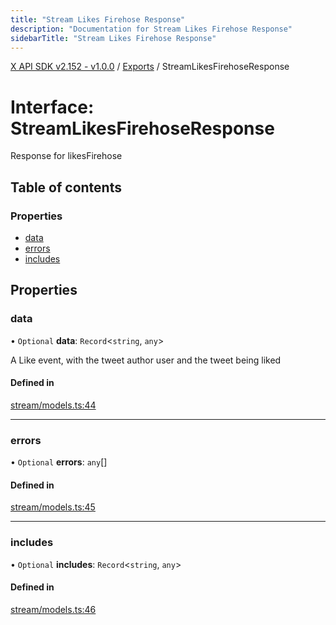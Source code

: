 ```yaml
---
title: "Stream Likes Firehose Response"
description: "Documentation for Stream Likes Firehose Response"
sidebarTitle: "Stream Likes Firehose Response"
---
```


[X API SDK v2.152 - v1.0.0](../README.md) / [Exports](../modules.md) / StreamLikesFirehoseResponse

# Interface: StreamLikesFirehoseResponse

Response for likesFirehose

## Table of contents

### Properties

- [data](StreamLikesFirehoseResponse.md#data)
- [errors](StreamLikesFirehoseResponse.md#errors)
- [includes](StreamLikesFirehoseResponse.md#includes)

## Properties

### data

• `Optional` **data**: `Record`\<`string`, `any`\>

A Like event, with the tweet author user and the tweet being liked

#### Defined in

[stream/models.ts:44](https://github.com/xdevplatform/xdk/blob/ad4172ef5f68f089e0f077a190b271016dd35bf7/xdk/typescript/src/stream/models.ts#L44)

___

### errors

• `Optional` **errors**: `any`[]

#### Defined in

[stream/models.ts:45](https://github.com/xdevplatform/xdk/blob/ad4172ef5f68f089e0f077a190b271016dd35bf7/xdk/typescript/src/stream/models.ts#L45)

___

### includes

• `Optional` **includes**: `Record`\<`string`, `any`\>

#### Defined in

[stream/models.ts:46](https://github.com/xdevplatform/xdk/blob/ad4172ef5f68f089e0f077a190b271016dd35bf7/xdk/typescript/src/stream/models.ts#L46)
